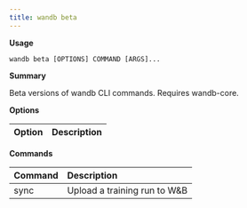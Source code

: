 ---
title: wandb beta
---

**Usage**

`wandb beta [OPTIONS] COMMAND [ARGS]...`

**Summary**

Beta versions of wandb CLI commands. Requires wandb-core.


**Options**

| **Option** | **Description** |
| :--- | :--- |


**Commands**

| **Command** | **Description** |
| :--- | :--- |
| sync | Upload a training run to W&B |

